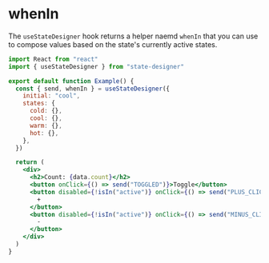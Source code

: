 # whenIn

The `useStateDesigner` hook returns a helper naemd `whenIn` that you can use to compose values based on the state's currently active states.

```jsx
import React from "react"
import { useStateDesigner } from "state-designer"

export default function Example() {
  const { send, whenIn } = useStateDesigner({
    initial: "cool",
    states: {
      cold: {},
      cool: {},
      warm: {},
      hot: {},
    },
  })

  return (
    <div>
      <h2>Count: {data.count}</h2>
      <button onClick={() => send("TOGGLED")}>Toggle</button>
      <button disabled={!isIn("active")} onClick={() => send("PLUS_CLICKED")}>
        +
      </button>
      <button disabled={!isIn("active")} onClick={() => send("MINUS_CLICKED")}>
        -
      </button>
    </div>
  )
}
```
